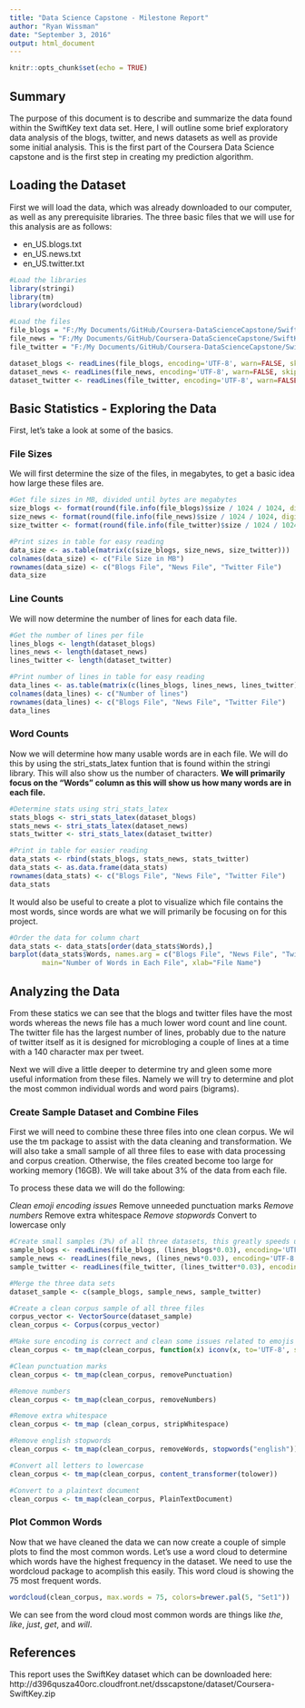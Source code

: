 ```yaml
---
title: "Data Science Capstone - Milestone Report"
author: "Ryan Wissman"
date: "September 3, 2016"
output: html_document
---
```


```r
knitr::opts_chunk$set(echo = TRUE)
```

## Summary

The purpose of this document is to describe and summarize the data found within the SwiftKey text data set. Here, I will outline some brief exploratory data analysis of the blogs, twitter, and news datasets as well as provide some initial analysis. This is the first part of the Coursera Data Science capstone and is the first step in creating my prediction algorithm.   

## Loading the Dataset

First we will load the data, which was already downloaded to our computer, as well as any prerequisite libraries. The three basic files that we will use for this analysis are as follows: 

* en_US.blogs.txt
* en_US.news.txt
* en_US.twitter.txt

```r
#Load the libraries
library(stringi)
library(tm)
library(wordcloud)

#Load the files
file_blogs = "F:/My Documents/GitHub/Coursera-DataScienceCapstone/SwiftKey_DataFiles/en_US.blogs.txt"
file_news = "F:/My Documents/GitHub/Coursera-DataScienceCapstone/SwiftKey_DataFiles/en_US.news.txt"
file_twitter = "F:/My Documents/GitHub/Coursera-DataScienceCapstone/SwiftKey_DataFiles/en_US.twitter.txt"

dataset_blogs <- readLines(file_blogs, encoding='UTF-8', warn=FALSE, skipNul=TRUE)
dataset_news <- readLines(file_news, encoding='UTF-8', warn=FALSE, skipNul=TRUE)
dataset_twitter <- readLines(file_twitter, encoding='UTF-8', warn=FALSE, skipNul=TRUE)
```

## Basic Statistics - Exploring the Data

First, let's take a look at some of the basics.

### File Sizes

We will first determine the size of the files, in megabytes, to get a basic idea how large these files are.

```r
#Get file sizes in MB, divided until bytes are megabytes
size_blogs <- format(round(file.info(file_blogs)$size / 1024 / 1024, digits=1), nsmall=2)
size_news <- format(round(file.info(file_news)$size / 1024 / 1024, digits=1), nsmall=2)
size_twitter <- format(round(file.info(file_twitter)$size / 1024 / 1024, digits=1), nsmall=2)

#Print sizes in table for easy reading
data_size <- as.table(matrix(c(size_blogs, size_news, size_twitter)))
colnames(data_size) <- c("File Size in MB")
rownames(data_size) <- c("Blogs File", "News File", "Twitter File")
data_size
```

### Line Counts

We will now determine the number of lines for each data file. 

```r
#Get the number of lines per file
lines_blogs <- length(dataset_blogs)
lines_news <- length(dataset_news)
lines_twitter <- length(dataset_twitter)

#Print number of lines in table for easy reading
data_lines <- as.table(matrix(c(lines_blogs, lines_news, lines_twitter)))
colnames(data_lines) <- c("Number of lines")
rownames(data_lines) <- c("Blogs File", "News File", "Twitter File")
data_lines
```

### Word Counts

Now we will determine how many usable words are in each file. We will do this by using the stri_stats_latex funtion that is found within the stringi library. This will also show us the number of characters. **We will primarily focus on the "Words" column as this will show us how many words are in each file.** 

```r
#Determine stats using stri_stats_latex
stats_blogs <- stri_stats_latex(dataset_blogs)
stats_news <- stri_stats_latex(dataset_news)
stats_twitter <- stri_stats_latex(dataset_twitter)

#Print in table for easier reading
data_stats <- rbind(stats_blogs, stats_news, stats_twitter)
data_stats <- as.data.frame(data_stats)
rownames(data_stats) <- c("Blogs File", "News File", "Twitter File")
data_stats
```

It would also be useful to create a plot to visualize which file contains the most words, since words are what we will primarily be focusing on for this project. 

```r
#Order the data for column chart
data_stats <- data_stats[order(data_stats$Words),]
barplot(data_stats$Words, names.arg = c("Blogs File", "News File", "Twitter File"), col="blue",
        main="Number of Words in Each File", xlab="File Name")
```

## Analyzing the Data

From these statics we can see that the blogs and twitter files have the most words whereas the news file has a much lower word count and line count. The twitter file has the largest number of lines, probably due to the nature of twitter itself as it is designed for microbloging a couple of lines at a time with a 140 character max per tweet.  

Next we will dive a little deeper to determine try and gleen some more useful information from these files. Namely we will try to determine and plot the most common individual words and word pairs (bigrams).

### Create Sample Dataset and Combine Files

First we will need to combine these three files into one clean corpus. We wil use the tm package to assist with the data cleaning and transformation. We will also take a small sample of all three files to ease with data processing and corpus creation. Otherwise, the files created become too large for working memory (16GB). We will take about 3% of the data from each file. 

To process these data we will do the following: 

*Clean emoji encoding issues
*Remove unneeded punctuation marks
*Remove numbers
*Remove extra whitespace
*Remove stopwords
*Convert to lowercase only

```r
#Create small samples (3%) of all three datasets, this greatly speeds up processing
sample_blogs <- readLines(file_blogs, (lines_blogs*0.03), encoding='UTF-8', warn=FALSE, skipNul=TRUE)
sample_news <- readLines(file_news, (lines_news*0.03), encoding='UTF-8', warn=FALSE, skipNul=TRUE)
sample_twitter <- readLines(file_twitter, (lines_twitter*0.03), encoding='UTF-8')

#Merge the three data sets
dataset_sample <- c(sample_blogs, sample_news, sample_twitter)

#Create a clean corpus sample of all three files
corpus_vector <- VectorSource(dataset_sample)
clean_corpus <- Corpus(corpus_vector)

#Make sure encoding is correct and clean some issues related to emojis in the dataset
clean_corpus <- tm_map(clean_corpus, function(x) iconv(x, to='UTF-8', sub='byte'))

#Clean punctuation marks
clean_corpus <- tm_map(clean_corpus, removePunctuation)

#Remove numbers
clean_corpus <- tm_map(clean_corpus, removeNumbers)

#Remove extra whitespace
clean_corpus <- tm_map (clean_corpus, stripWhitespace)

#Remove english stopwords
clean_corpus <- tm_map(clean_corpus, removeWords, stopwords("english"))

#Convert all letters to lowercase
clean_corpus <- tm_map(clean_corpus, content_transformer(tolower))

#Convert to a plaintext document
clean_corpus <- tm_map(clean_corpus, PlainTextDocument)
```

### Plot Common Words

Now that we have cleaned the data we can now create a couple of simple plots to find the most common words. Let's use a word cloud to determine which words have the highest frequency in the dataset. We need to use the wordcloud package to acomplish this easily. This word cloud is showing the 75 most frequent words.

```r
wordcloud(clean_corpus, max.words = 75, colors=brewer.pal(5, "Set1"))
```

We can see from the word cloud most common words are things like *the*, *like*, *just*, *get*, and *will*.

## References

This report uses the SwiftKey dataset which can be downloaded here: http://d396qusza40orc.cloudfront.net/dsscapstone/dataset/Coursera-SwiftKey.zip 